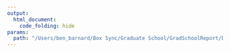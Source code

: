 ```yaml
---
output:
  html_document:
    code_folding: hide
params: 
  path: "/Users/ben_barnard/Box Sync/Graduate School/GradSchoolReport/Data"
---
```

